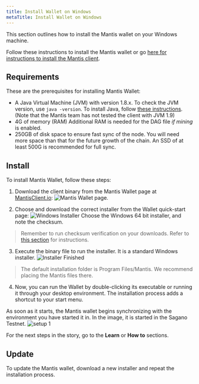 ```yaml
---
title: Install Wallet on Windows
metaTitle: Install Wallet on Windows
---
```


This section outlines how to install the Mantis wallet on your Windows machine.

Follow these instructions to install the Mantis wallet or go [here for instructions to install the Mantis client](/install/install-client).


## Requirements

These are the prerequisites for installing Mantis Wallet:
* A Java Virtual Machine (JVM) with version 1.8.x.
    To check the JVM version, use `java -version`.
    To install Java, follow [these instructions](https://java.com/en/download/help/download_options.html).
    (Note that the Mantis team has not tested the client with JVM 1.9)
* 4G of memory (RAM)
    Additional RAM is needed for the DAG file _if mining_ is enabled.
* 250GB of disk space to ensure fast sync of the node. You will need more space than that for the future growth of the chain. An SSD of at least 500G is recommended for full sync.

## Install

To install Mantis Wallet, follow these steps:

1. Download the client binary from the Mantis Wallet page at [MantisClient.io](https://mantisclient.io/):
![Mantis Wallet page](../images/1-Download.png).

2. Choose and download the correct installer from the Wallet quick-start page:
![Windows Installer](../images/2-Download-Installer.png)
Choose the Windows 64 bit installer, and note the checksum.

> Remember to run checksum verification on your downloads. Refer to [this section](first-steps/downloads#checksum) for instructions.

3. Execute the binary file to run the installer. It is a standard Windows installer.
![Installer Finished](../images/3-Install-Complete.png)

> The default installation folder is Program Files/Mantis. We recommend placing the Mantis files there.


4. Now, you can run the Wallet by double-clicking its executable or running it through your desktop environment. The installation process adds a shortcut to your start menu.

As soon as it starts, the Mantis wallet begins synchronizing with the environment you have started it in. In the image, it is started in the Sagano Testnet.
![setup 1](../images/4-Setup-1.png)

For the next steps in the story, go to the **Learn** or **How to** sections.


## Update

To update the Mantis wallet, download a new installer and repeat the installation process.
